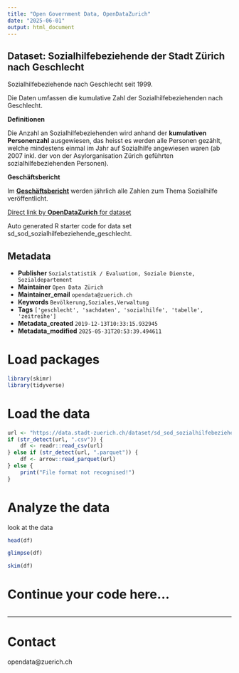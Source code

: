 ```yaml
---
title: "Open Government Data, OpenDataZurich"
date: "2025-06-01"
output: html_document
---
```


## Dataset: Sozialhilfebeziehende der Stadt Zürich nach Geschlecht

Sozialhilfebeziehende nach Geschlecht seit 1999. 

Die Daten umfassen die kumulative Zahl der Sozialhilfebeziehenden nach Geschlecht.

**Definitionen**


Die Anzahl an Sozialhilfebeziehenden wird anhand der **kumulativen Personenzahl** ausgewiesen, das heisst es werden alle Personen gezählt, welche mindestens einmal im Jahr auf Sozialhilfe angewiesen waren (ab 2007 inkl. der von der Asylorganisation Zürich geführten sozialhilfebeziehenden Personen).


[]()

**Geschäftsbericht**


Im [**Geschäftsbericht**](https://www.stadt-zuerich.ch/geschaeftsbericht) werden jährlich alle Zahlen zum Thema Sozialhilfe veröffentlicht.


[]()



[Direct link by **OpenDataZurich** for dataset](https://data.stadt-zuerich.ch/dataset/sd_sod_sozialhilfebeziehende_geschlecht)

Auto generated R starter code for data set sd_sod_sozialhilfebeziehende_geschlecht.

## Metadata

- **Publisher** `Sozialstatistik / Evaluation, Soziale Dienste, Sozialdepartement`
- **Maintainer** `Open Data Zürich`
- **Maintainer_email** `opendata@zuerich.ch`
- **Keywords** `Bevölk­erung,Soziales,Ver­walt­ung`
- **Tags** `['geschlecht', 'sachdaten', 'sozialhilfe', 'tabelle', 'zeitreihe']`
- **Metadata_created** `2019-12-13T10:33:15.932945`
- **Metadata_modified** `2025-05-31T20:53:39.494611`


# Load packages

```r
library(skimr)
library(tidyverse)
```

# Load the data

```r
url <- "https://data.stadt-zuerich.ch/dataset/sd_sod_sozialhilfebeziehende_geschlecht/download/sd_sod_sozialhilfebeziehende_geschlecht.csv"
if (str_detect(url, ".csv")) {
    df <- readr::read_csv(url)
} else if (str_detect(url, ".parquet")) {
    df <- arrow::read_parquet(url)
} else {
    print("File format not recognised!")
}
```

# Analyze the data

look at the data
```r
head(df)
```

```r
glimpse(df)
```

```r
skim(df)
```

# Continue your code here...

```r

```

------------------------------------------------------------------------

# Contact

opendata@zuerich.ch
